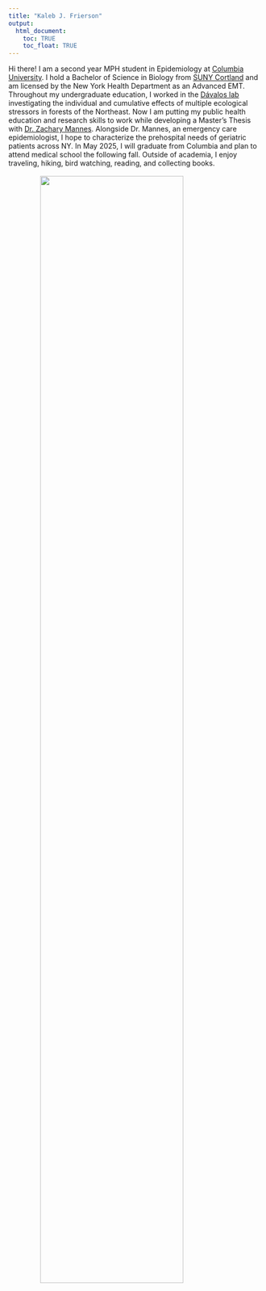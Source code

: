 ```yaml
---
title: "Kaleb J. Frierson" 
output:
  html_document: 
    toc: TRUE
    toc_float: TRUE
---
```


Hi there! I am a second year MPH student in Epidemiology at [Columbia University](https://www.publichealth.columbia.edu/academics/departments/epidemiology). I hold a Bachelor of Science in Biology from [SUNY Cortland](https://www2.cortland.edu/departments/biology/) and am licensed by the New York Health Department as an Advanced EMT. Throughout my undergraduate education, I worked in the [Dávalos lab](https://www2.cortland.edu/departments/biology/faculty/davalos.dot) investigating the individual and cumulative effects of multiple ecological stressors in forests of the Northeast. Now I am putting my public health education and research skills to work while developing a Master's Thesis with [Dr. Zachary Mannes](https://www.publichealth.columbia.edu/profile/zachary-l-mannes-phd#:~:text=Zachary%20Mannes%20is%20an%20Assistant,the%20Yale%20School%20of%20Medicine.). Alongside Dr. Mannes, an emergency care epidemiologist, I hope to characterize the prehospital needs of geriatric patients across NY. In May 2025, I will graduate from Columbia and plan to attend medical school the following fall. Outside of academia, I enjoy traveling, hiking, bird watching, reading, and collecting books. 
<br>
<br>
<img src="images/kaleb2.jpg" style="width:75%; display: block; margin-left: auto; margin-right: auto;">
<br>
<br>